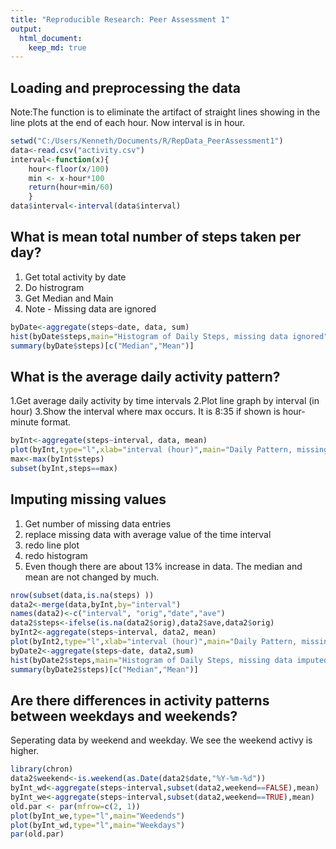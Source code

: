 ```yaml
---
title: "Reproducible Research: Peer Assessment 1"
output: 
  html_document:
    keep_md: true
---
```



## Loading and preprocessing the data

Note:The function is to eliminate the artifact of straight lines showing in the line plots at the end of each hour. Now interval is in hour. 

```r
setwd("C:/Users/Kenneth/Documents/R/RepData_PeerAssessment1")
data<-read.csv("activity.csv")
interval<-function(x){
    hour<-floor(x/100)
    min <- x-hour*100
    return(hour+min/60)
    }
data$interval<-interval(data$interval)
```

## What is mean total number of steps taken per day?
1. Get total activity by date
2. Do histrogram
3. Get Median and Main
4. Note - Missing data are ignored

```r
byDate<-aggregate(steps~date, data, sum)
hist(byDate$steps,main="Histogram of Daily Steps, missing data ignored", xlab="Steps")
summary(byDate$steps)[c("Median","Mean")]
```

## What is the average daily activity pattern?
1.Get average daily activity by time intervals
2.Plot line graph by interval (in hour)
3.Show the interval where max occurs. It is 8:35 if shown is hour-minute format.
```r
byInt<-aggregate(steps~interval, data, mean)
plot(byInt,type="l",xlab="interval (hour)",main="Daily Pattern, missing data ignored")
max<-max(byInt$steps)
subset(byInt,steps==max)
```


## Imputing missing values
1. Get number of missing data entries
2. replace missing data with average value of the time interval
3. redo line plot
4. redo histogram
5. Even though there are about 13% increase in data. The median and mean are not changed by much.
```r
nrow(subset(data,is.na(steps) ))
data2<-merge(data,byInt,by="interval")
names(data2)<-c("interval", "orig","date","ave")
data2$steps<-ifelse(is.na(data2$orig),data2$ave,data2$orig)
byInt2<-aggregate(steps~interval, data2, mean)
plot(byInt2,type="l",xlab="interval (hour)",main="Daily Pattern, missing data imputed")
byDate2<-aggregate(steps~date, data2,sum)
hist(byDate2$steps,main="Histogram of Daily Steps, missing data imputed", xlab="Steps")
summary(byDate2$steps)[c("Median","Mean")]
```


## Are there differences in activity patterns between weekdays and weekends?
Seperating data by weekend and weekday. We see the weekend activy is higher.

```r
library(chron)
data2$weekend<-is.weekend(as.Date(data2$date,"%Y-%m-%d"))
byInt_wd<-aggregate(steps~interval,subset(data2,weekend==FALSE),mean)
byInt_we<-aggregate(steps~interval,subset(data2,weekend==TRUE),mean)
old.par <- par(mfrow=c(2, 1))
plot(byInt_we,type="l",main="Weedends")
plot(byInt_wd,type="l",main="Weekdays")
par(old.par)
```